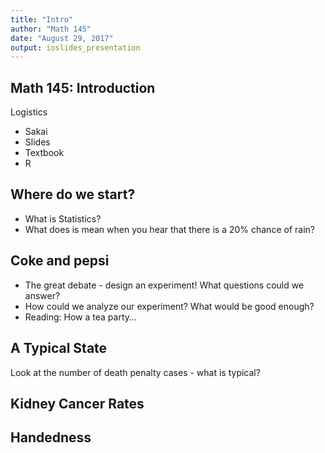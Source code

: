 ```yaml
---
title: "Intro"
author: "Math 145"
date: "August 29, 2017"
output: ioslides_presentation
---
```


## Math 145: Introduction
Logistics

- Sakai
- Slides
- Textbook
- R

## Where do we start?
* What is Statistics?
* What does is mean when you hear that there is a 20% chance of rain?

## Coke and pepsi

* The great debate - design an experiment! What questions could we answer?
* How could we analyze our experiment? What would be good enough?
* Reading: How a tea party...

## A Typical State
Look at the number of death penalty cases - what is typical?

## Kidney Cancer Rates

## Handedness